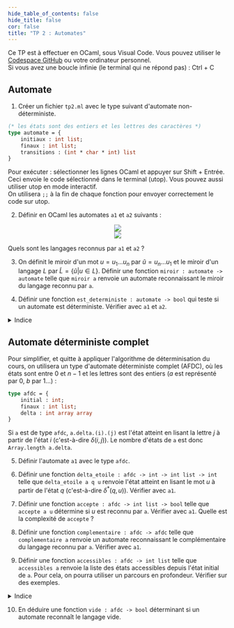 ```yaml
---
hide_table_of_contents: false
hide_title: false
cor: false
title: "TP 2 : Automates"
---
```


Ce TP est à effectuer en OCaml, sous Visual Code. Vous pouvez utiliser le [Codespace GitHub](../0_codespace.md) ou votre ordinateur personnel.  
Si vous avez une boucle infinie (le terminal qui ne répond pas) : Ctrl + C

## Automate

1. Créer un fichier `tp2.ml` avec le type suivant d'automate non-déterministe. 

```ocaml
(* les états sont des entiers et les lettres des caractères *)
type automate = { 
    initiaux : int list;
    finaux : int list;
    transitions : (int * char * int) list
}
```

Pour exécuter : sélectionner les lignes OCaml et appuyer sur Shift + Entrée. Ceci envoie le code sélectionné dans le terminal (utop). Vous pouvez aussi utiliser utop en mode interactif.  
On utilisera `;;` à la fin de chaque fonction pour envoyer correctement le code sur utop. 

2. Définir en OCaml les automates `a1` et `a2` suivants :


<center>
<img src={a1} width={230}/>
</center>
<center>
<img src={a2} width={360}/>
</center>

Quels sont les langages reconnus par `a1` et `a2` ?

3. On définit le miroir d'un mot $u = u_1 ... u_n$ par $\widetilde{u} = u_n ... u_1$ et le miroir d'un langage $L$ par $\widetilde{L} = \{\widetilde{u} | u \in L\}$. 
Définir une fonction `miroir : automate -> automate` telle que `miroir a` renvoie un automate reconnaissant le miroir du langage reconnu par `a`.

4. Définir une fonction `est_deterministe : automate -> bool` qui teste si un automate est déterministe. Vérifier avec `a1` et `a2`.

<details>
<summary>Indice</summary>

```ocaml
let est_deterministe a =
  let rec aux = function
      | [] -> true
      | (q1, a, q2)::q -> 
          let rec aux2 = function
              ...
          in aux2 q
  in ...
```

</details>

## Automate déterministe complet

Pour simplifier, et quitte à appliquer l'algorithme de déterminisation du cours, on utilisera un type d'automate déterministe complet (AFDC), où les états sont entre $0$ et $n-1$ et les lettres sont des entiers ($a$ est représenté par $0$, $b$ par $1$...) :

```ocaml
type afdc = { 
    initial : int;
    finaux : int list;
    delta : int array array
}
```

Si `a` est de type `afdc`, `a.delta.(i).(j)` est l'état atteint en lisant la lettre $j$ à partir de l'état $i$ (c'est-à-dire $\delta(i, j)$). Le nombre d'états de `a` est donc `Array.length a.delta`.

5. Définir l'automate `a1` avec le type `afdc`.

6. Définir une fonction `delta_etoile : afdc -> int -> int list -> int` telle que `delta_etoile a q u` renvoie l'état atteint en lisant le mot $u$ à partir de l'état $q$ (c'est-à-dire $\delta^*(q, u)$). Vérifier avec `a1`.

7. Définir une fonction `accepte : afdc -> int list -> bool` telle que `accepte a u` détermine si $u$ est reconnu par `a`. Vérifier avec `a1`. Quelle est la complexité de `accepte` ?

8. Définir une fonction `complementaire : afdc -> afdc` telle que `complementaire a` renvoie un automate reconnaissant le complémentaire du langage reconnu par `a`. Vérifier avec `a1`.

9. Définir une fonction `accessibles : afdc -> int list` telle que `accessibles a` renvoie la liste des états accessibles depuis l'état initial de `a`. Pour cela, on pourra utiliser un parcours en profondeur. Vérifier sur des exemples.

<details>
<summary>Indice</summary>

```ocaml
let accessibles a =
  let vus = ... in (* vus.(i) = true si l'état i a été visité *)
  let rec aux q = (* parcours en profondeur depuis l'état q *)
    ...
  aux a.initial; (* on commence le parcours en profondeur depuis l'état initial *)
  ...
```

</details>

10. En déduire une fonction `vide : afdc -> bool` déterminant si un automate reconnaît le langage vide.
